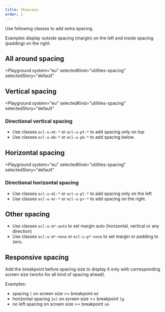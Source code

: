 ```yaml
---
title: Showcase
order: 2
---
```



Use following classes to add extra spacing.

Examples display outside spacing (margin) on the left and
inside spacing (padding) on the right.

## All around spacing

<Playground
  system="eu"
  selectedKind="utilities-spacing"
  selectedStory="default"
>
  <Spacing type="a" token="2xs" />
  <Spacing type="a" token="xs" />
  <Spacing type="a" token="s" />
  <Spacing type="a" token="m" />
  <Spacing type="a" token="l" />
  <Spacing type="a" token="xl" />
  <Spacing type="a" token="2xl" />
  <Spacing type="a" token="3xl" />
  <Spacing type="a" token="4xl" />
</Playground>

## Vertical spacing

<Playground
  system="eu"
  selectedKind="utilities-spacing"
  selectedStory="default"
>
  <Spacing type="v" token="2xs" />
  <Spacing type="v" token="xs" />
  <Spacing type="v" token="s" />
  <Spacing type="v" token="m" />
  <Spacing type="v" token="l" />
  <Spacing type="v" token="xl" />
  <Spacing type="v" token="2xl" />
  <Spacing type="v" token="3xl" />
  <Spacing type="v" token="4xl" />
</Playground>

### Directional vertical spacing

- Use classes `ecl-u-mt-*` or `ecl-u-pt-*` to add spacing only on top
- Use classes `ecl-u-mb-*` or `ecl-u-pb-*` to add spacing below.

## Horizontal spacing

<Playground
  system="eu"
  selectedKind="utilities-spacing"
  selectedStory="default"
>
  <Spacing type="h" token="2xs" />
  <Spacing type="h" token="xs" />
  <Spacing type="h" token="s" />
  <Spacing type="h" token="m" />
  <Spacing type="h" token="l" />
  <Spacing type="h" token="xl" />
  <Spacing type="h" token="2xl" />
  <Spacing type="h" token="3xl" />
  <Spacing type="h" token="4xl" />
</Playground>

### Directional horizontal spacing

- Use classes `ecl-u-ml-*` or `ecl-u-pl-*` to add spacing only on the left
- Use classes `ecl-u-mr-*` or `ecl-u-pr-*` to add spacing on the right.

## Other spacing

- Use classes `ecl-u-m*-auto` to set margin auto (horizontal, vertical or any direction)
- Use classes `ecl-u-m*-none` or `ecl-u-p*-none` to set margin or padding to zero.

## Responsive spacing

Add the breakpoint before spacing size to display it only with corresponding screen size (works for all kind of spacing ahead).

Examples:

- spacing `l` on screen size >= breakpoint `md`
  <Spacing type="a-md" token="l" />
- horizontal spacing `2xl` on screen size >= breakpoint `lg`
  <Spacing type="h-lg" token="2xl" />
- no left spacing on screen size >= breakpoint `sm`
  <Spacing type="l-sm" token="none" />

